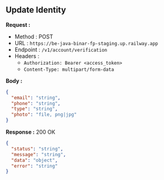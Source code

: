 
## Update Identity

**Request :**

- Method : <Badge method="POST">POST</Badge>
- URL : `https://be-java-binar-fp-staging.up.railway.app`
- Endpoint : `/v1/account/verification`
- Headers :
  - `Authorization: Bearer <access_token>`
  - `Content-Type: multipart/form-data`

**Body :**

```json
{
  "email": "string",
  "phone": "string",
  "type": "string",
  "photo": "file, png|jpg"
}
```

**Response :** <Badge outline variant="success">200 OK</Badge>

```json
{
  "status": "string",
  "message": "string",
  "data": "object",
  "error": "string"
}
```
